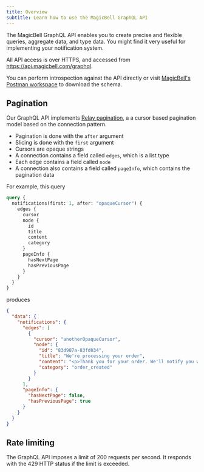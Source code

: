```yaml
---
title: Overview
subtitle: Learn how to use the MagicBell GraphQL API
---
```


The MagicBell GraphQL API enables you to create precise and flexible queries,
aggregate data, and type data. You might find it very useful for implementing
your notification system.

All API access is over HTTPS, and accessed from https://api.magicbell.com/graphql.

You can perform introspection against the API directly or visit
[MagicBell's Postman workspace](https://www.postman.com/magicbell-api/workspace/magicbell)
to download the schema.

## Pagination

Our GraphQL API implements [Relay pagination](https://relay.dev/graphql/connections.htm),
a a cursor based pagination model based on the connection pattern.

- Pagination is done with the `after` argument
- Slicing is done with the `first` argument
- Cursors are opaque strings
- A connection contains a field called `edges`, which is a list type
- Each edge contains a field called `node`
- A connection also contains a field called `pageInfo`, which contains the pagination data

For example, this query

```graphql
query {
  notifications(first: 1, after: "opaqueCursor") {
    edges {
      cursor
      node {
        id
        title
        content
        category
      }
      pageInfo {
        hasNextPage
        hasPreviousPage
      }
    }
  }
}
```

produces

```json
{
  "data": {
    "notifications": {
      "edges": [
        {
          "cursor": "anotherOpaqueCursor",
          "node": {
            "id": "83d987a-83fd034",
            "title": "We're processing your order",
            "content": "<p>Thank you for your order. We'll notify you when these items are ready.</p>",
            "category": "order_created"
          }
        }
      ],
      "pageInfo": {
        "hasNextPage": false,
        "hasPreviousPage": true
      }
    }
  }
}
```

## Rate limiting

The GraphQL API imposes a limit of 200 requests per second. It responds with the 429 HTTP status if the limit is exceeded.
